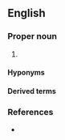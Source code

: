 ==English==

===Proper noun===
{{en-proper noun}}

# {{lb|en|Internet|networking}} {{initialism of|en|[[hypertext|Hypertext]] [[transfer|Transfer]] [[protocol|Protocol]]|nodot=1}} {{gloss|the protocol used most commonly to transfer [[Web page]]s and accompanying data over the [[Internet]]}}

====Hyponyms====
{{col2
|en|HTTP/2
|HTTPS
}}

====Derived terms====
{{der3|en|
|HTTP-specific
|non-HTTP
|XmlHTTP
}}

===References===
* {{pedia}}
